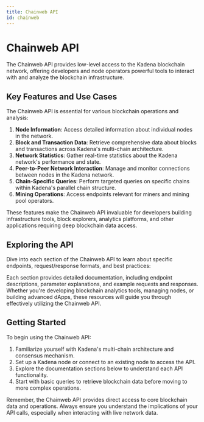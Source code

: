```yaml
---
title: Chainweb API
id: chainweb
---
```



<head>
  <title>Chainweb API: Low-Level Access to Kadena Blockchain</title>
  <meta name="description" content="Explore the Chainweb API for direct interaction with Kadena's blockchain infrastructure. Access node information, 
  network stats, and detailed blockchain data for advanced development and analysis." />
</head>

# Chainweb API

The Chainweb API provides low-level access to the Kadena blockchain network, offering developers and node operators powerful tools to interact with and 
analyze the blockchain infrastructure.

## Key Features and Use Cases

The Chainweb API is essential for various blockchain operations and analysis:

1. **Node Information**: Access detailed information about individual nodes in the network.
2. **Block and Transaction Data**: Retrieve comprehensive data about blocks and transactions across Kadena's multi-chain architecture.
3. **Network Statistics**: Gather real-time statistics about the Kadena network's performance and state.
4. **Peer-to-Peer Network Interaction**: Manage and monitor connections between nodes in the Kadena network.
5. **Chain-Specific Queries**: Perform targeted queries on specific chains within Kadena's parallel chain structure.
6. **Mining Operations**: Access endpoints relevant for miners and mining pool operators.

These features make the Chainweb API invaluable for developers building infrastructure tools, block explorers, analytics platforms, and other applications 
requiring deep blockchain data access.

## Exploring the API

Dive into each section of the Chainweb API to learn about specific endpoints, request/response formats, and best practices:

<CustomDocCardList />

Each section provides detailed documentation, including endpoint descriptions, parameter explanations, and example requests and responses. Whether you're 
developing blockchain analytics tools, managing nodes, or building advanced dApps, these resources will guide you through effectively utilizing the Chainweb API.

## Getting Started

To begin using the Chainweb API:

1. Familiarize yourself with Kadena's multi-chain architecture and consensus mechanism.
2. Set up a Kadena node or connect to an existing node to access the API.
3. Explore the documentation sections below to understand each API functionality.
4. Start with basic queries to retrieve blockchain data before moving to more complex operations.

Remember, the Chainweb API provides direct access to core blockchain data and operations. Always ensure you understand the implications of your API calls, 
especially when interacting with live network data.